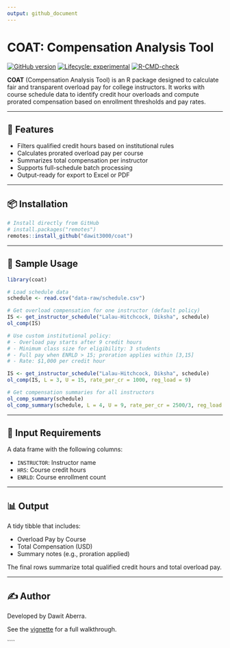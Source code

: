 ```yaml
---
output: github_document
---
```


# COAT: Compensation Analysis Tool

<!-- badges: start -->
[![GitHub version](https://img.shields.io/github/v/tag/dawit3000/coat?label=GitHub&logo=github)](https://github.com/dawit3000/coat)
[![Lifecycle: experimental](https://img.shields.io/badge/lifecycle-experimental-orange.svg)](https://lifecycle.r-lib.org/articles/stages.html#experimental)
[![R-CMD-check](https://github.com/dawit3000/coat/actions/workflows/R-CMD-check.yaml/badge.svg)](https://github.com/dawit3000/coat/actions/workflows/R-CMD-check.yaml)
<!-- badges: end -->

**COAT** (Compensation Analysis Tool) is an R package designed to calculate fair and transparent overload pay for college instructors. It works with course schedule data to identify credit hour overloads and compute prorated compensation based on enrollment thresholds and pay rates.

---

## 🔧 Features

- Filters qualified credit hours based on institutional rules
- Calculates prorated overload pay per course
- Summarizes total compensation per instructor
- Supports full-schedule batch processing
- Output-ready for export to Excel or PDF

---

## 📦 Installation

```r
# Install directly from GitHub
# install.packages("remotes")
remotes::install_github("dawit3000/coat")
````

---

## 📁 Sample Usage

```r
library(coat)

# Load schedule data
schedule <- read.csv("data-raw/schedule.csv")

# Get overload compensation for one instructor (default policy)
IS <- get_instructor_schedule("Lalau-Hitchcock, Diksha", schedule)
ol_comp(IS)

# Use custom institutional policy:
# - Overload pay starts after 9 credit hours
# - Minimum class size for eligibility: 3 students
# - Full pay when ENRLD > 15; proration applies within [3,15]
# - Rate: $1,000 per credit hour

IS <- get_instructor_schedule("Lalau-Hitchcock, Diksha", schedule)
ol_comp(IS, L = 3, U = 15, rate_per_cr = 1000, reg_load = 9)

# Get compensation summaries for all instructors
ol_comp_summary(schedule)
ol_comp_summary(schedule, L = 4, U = 9, rate_per_cr = 2500/3, reg_load = 12)
```

---

## 📄 Input Requirements

A data frame with the following columns:

* `INSTRUCTOR`: Instructor name
* `HRS`: Course credit hours
* `ENRLD`: Course enrollment count

---

## 📊 Output

A tidy tibble that includes:

* Overload Pay by Course
* Total Compensation (USD)
* Summary notes (e.g., proration applied)

The final rows summarize total qualified credit hours and total overload pay.

---

## ✍️ Author

Developed by Dawit Aberra.

See the [vignette](vignettes/overload-comp-tool-walkthrough.html) for a full walkthrough.

````
